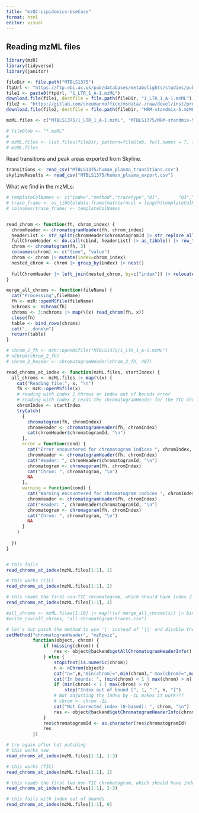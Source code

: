 ```yaml
---
title: "mzQC-Lipidomics-UseCase"
format: html
editor: visual
---
```


## Reading mzML files

```r
library(mzR)
library(tidyverse)
library(janitor)
```

```r

fileDir <- file.path("MTBLS1375")
ftpUrl <- "https://ftp.ebi.ac.uk/pub/databases/metabolights/studies/public/MTBLS1375/FILES/"
file1 <- paste0(ftpUrl, "1_LTR_1_A-1.mzML")
download.file(file1, destfile = file.path(fileDir, "1_LTR_1_A-1.mzML"), method = "wget")
file2 <- "https://gitlab.com/sneumannoffice/msdata/-/raw/devel/inst/proteomics/MRM-standmix-5.mzML.gz?ref_type=heads"
download.file(file2, destfile = file.path(fileDir, "MRM-standmix-5.mzML.gz"), method = "wget")

mzML.files <- c("MTBLS1375/1_LTR_1_A-1.mzML", "MTBLS1375/MRM-standmix-5.mzML.gz")

# fileGlob <- "*.mzML"
# 
# mzML.files <- list.files(fileDir, pattern=fileGlob, full.names = T, include.dirs = T)
# mzML.files
```

Read transitions and peak areas exported from Skyline.

```r
transitions <- read_csv("MTBLS1375/human_plasma_transitions.csv")
skylineResults <- read_csv("MTBLS1375/human_plasma_export.csv")
```

What we find in the mzMLs:

```r
# templateColNames <- c("index","method","tracetype","Q1",       "Q3","start","end","trace","file")
# trace_frame <- as_tibble(data.frame(matrix(ncol = length(templateColNames), nrow = 0)))
# colnames(trace_frame) <- templateColNames


read_chrom <- function(fh, chrom_index) {
  chromHeader <- chromatogramHeader(fh, chrom_index)
  headerList <- str_split(chromHeader$chromatogramId |> str_replace_all("SRM", "method=SRM") |> str_replace_all("SIC","tracetype=SIC"), " ") |> unlist() |> str_split( "=")
  fullChromHeader <- do.call(cbind, headerList) |> as_tibble() |> row_to_names(row_number = 1) |> mutate(index=chrom_index, Q1=as.numeric(Q1), Q3=as.numeric(Q3), start=as.numeric(start), end=as.numeric(end)) |> cbind(chromHeader) |> select(-chromatogramId)
  chrom <- chromatogram(fh, 3)
  colnames(chrom) <- c("time", "value")
  chrom <- chrom |> mutate(index=chrom_index)
  nested_chrom <- chrom |> group_by(index) |> nest()
  
  fullChromHeader |> left_join(nested_chrom, by=c("index")) |> relocate(index) |> mutate(file=fileName(fh)) |> rename(trace=data)
}

merge_all_chroms <- function(fileName) {
  cat("Processing",fileName)
  fh <- mzR::openMSfile(fileName)
  nchroms <- nChrom(fh)
  chroms <- 3:nchroms |> map(\(x) read_chrom(fh, x))
  close(fh)
  table <- bind_rows(chroms)
  cat("...done\n")
  return(table)
}

# chrom_2_fh <- mzR::openMSfile("MTBLS1375/1_LTR_1_A-1.mzML")
# nChrom(chrom_2_fh)
# chrom_2_header <- chromatogramHeader(chrom_2_fh, 487)
```

```r
read_chroms_at_index <- function(mzML.files, startIndex) {
  all_chroms <- mzML.files |> map(\(x) {
    cat("Reading file:", x, "\n")
    fh <- mzR::openMSfile(x)
    # reading with index 1 throws an index out of bounds error
    # reading with index 2 reads the chromatogramHeader for the TIC chromatogram, which is the first chromatogram in the mzML files
    chromIndex <- startIndex
    tryCatch(
      {
        chromatogram(fh, chromIndex)
        chromHeader <- chromatogramHeader(fh, chromIndex)
        cat(chromHeader$chromatogramId, "\n")
      },
      error = function(cond) {
        cat("Error encountered for chromatogram indices ", chromIndex, "\n")
        chromHeader <- chromatogramHeader(fh, chromIndex)
        cat("Header: ", chromHeader$chromatogramId, "\n")
        chromatogram <- chromagoram(fh, chromIndex)
        cat("Chrom: ", chromatogram, "\n")
        NA
      },
      warning = function(cond) {
        cat("Warning encountered for chromatogram indices ", chromIndex, "\n")
        chromHeader <- chromatogramHeader(fh, chromIndex)
        cat("Header: ", chromHeader$chromatogramId, "\n")
        chromatogram <- chromagoram(fh, chromIndex)
        cat("Chrom: ", chromatogram, "\n")
        NA
      }
    )
    
  }) 
}


# this fails
read_chroms_at_index(mzML.files[1:1], 1)

# this works (TIC)
read_chroms_at_index(mzML.files[1:1], 2)

# this reads the first non-TIC chromatogram, which should have index 2
read_chroms_at_index(mzML.files[1:1], 3)

#all_chroms <- mzML.files[1:10] |> map(\(x) merge_all_chroms(x)) |> bind_rows()
#write_csv(all_chroms, "all-chromatogram-traces.csv")
```

```r
# let's hot patch the method to use '|' instead of '||' and disable the index correction to zero-based indexing
setMethod("chromatogramHeader", "mzRpwiz",
          function(object, chrom) {
              if (missing(chrom)) {
                  res <- object@backend$getAllChromatogramHeaderInfo()
              } else {
                  stopifnot(is.numeric(chrom))
                  n <- nChrom(object)
                  cat("n=",n,"min(chrom)=",min(chrom)," max(chrom)=",max(chrom), "\n")
                  cat("In bounds: ", (min(chrom) < 1 | max(chrom) > n), "\n")
                  if (min(chrom) < 1 | max(chrom) > n)
                      stop("Index out of bound [", 1, ":", n, "]")
                  # Not adjusting the index by -1L makes it work???
                  # chrom <- chrom -1L
                  cat("Not Corrected index (0-based): ", chrom, "\n")
                  res <- object@backend$getChromatogramHeaderInfo(chrom)
              }
              res$chromatogramId <- as.character(res$chromatogramId)
              res
          })
```

```r
# try again after hot patching
# this works now
read_chroms_at_index(mzML.files[1:1], 1:3)

# this works (TIC)
read_chroms_at_index(mzML.files[1:1], 1)

# this reads the first two non-TIC chromatogram, which should have index 2 and 3
read_chroms_at_index(mzML.files[1:1], 2:3)

# this fails with index out of bounds
read_chroms_at_index(mzML.files[1:1], 0)
```
